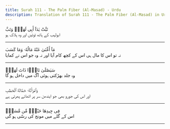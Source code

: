 ```yaml
---
title: Surah 111 - The Palm Fiber (Al-Masad) - Urdu
description: Translation of Surah 111 - The Palm Fiber (Al-Masad) in Urdu
---
```





<Aside type="quran" title="1">
تَبَّتْ يَدَآ أَبِى لَهَبٍۢ وَتَبَّ
</Aside>

<Aside type="reference" title="1">
ابولہب کے ہاتھ ٹوٹیں اور وہ ہلاک ہو
</Aside>

---

<Aside type="quran" title="2">
مَآ أَغْنَىٰ عَنْهُ مَالُهُۥ وَمَا كَسَبَ
</Aside>

<Aside type="reference" title="2">
نہ تو اس کا مال ہی اس کے کچھ کام آیا اور نہ وہ جو اس نے کمایا
</Aside>

---

<Aside type="quran" title="3">
سَيَصْلَىٰ نَارًۭا ذَاتَ لَهَبٍۢ
</Aside>

<Aside type="reference" title="3">
وہ جلد بھڑکتی ہوئی آگ میں داخل ہو گا
</Aside>

---

<Aside type="quran" title="4">
وَٱمْرَأَتُهُۥ حَمَّالَةَ ٱلْحَطَبِ
</Aside>

<Aside type="reference" title="4">
اور اس کی جورو بھی جو ایندھن سر پر اٹھائے پھرتی ہے
</Aside>

---

<Aside type="quran" title="5">
فِى جِيدِهَا حَبْلٌۭ مِّن مَّسَدٍۭ
</Aside>

<Aside type="reference" title="5">
اس کے گلے میں مونج کی رسّی ہو گی
</Aside>

---
